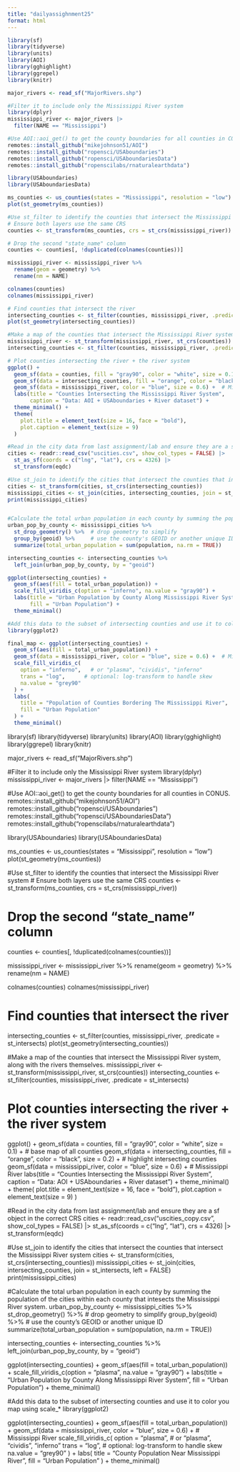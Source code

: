 ```yaml
---
title: "dailyassighnment25"
format: html
---
```

```r
library(sf)
library(tidyverse)
library(units)
library(AOI)
library(gghighlight)
library(ggrepel)
library(knitr)

major_rivers <- read_sf("MajorRivers.shp")

#Filter it to include only the Mississippi River system
library(dplyr)
mississippi_river <- major_rivers |>
  filter(NAME == "Mississippi")

#Use AOI::aoi_get() to get the county boundaries for all counties in CONUS.
remotes::install_github("mikejohnson51/AOI")
remotes::install_github("ropensci/USAboundaries")
remotes::install_github("ropensci/USAboundariesData")
remotes::install_github("ropenscilabs/rnaturalearthdata")

library(USAboundaries)
library(USAboundariesData)

ms_counties <- us_counties(states = "Mississippi", resolution = "low")
plot(st_geometry(ms_counties))

#Use st_filter to identify the counties that intersect the Mississippi River system
# Ensure both layers use the same CRS
counties <- st_transform(ms_counties, crs = st_crs(mississippi_river))

# Drop the second "state_name" column
counties <- counties[, !duplicated(colnames(counties))]

mississippi_river <- mississippi_river %>%
  rename(geom = geometry) %>% 
  rename(nm = NAME)

colnames(counties)
colnames(mississippi_river)

# Find counties that intersect the river
intersecting_counties <- st_filter(counties, mississippi_river, .predicate = st_intersects)
plot(st_geometry(intersecting_counties))

#Make a map of the counties that intersect the Mississippi River system, along with the rivers themselves.
mississippi_river <- st_transform(mississippi_river, st_crs(counties))
intersecting_counties <- st_filter(counties, mississippi_river, .predicate = st_intersects)

# Plot counties intersecting the river + the river system
ggplot() +
  geom_sf(data = counties, fill = "gray90", color = "white", size = 0.1) +  # base map of all counties
  geom_sf(data = intersecting_counties, fill = "orange", color = "black", size = 0.2) +  # highlight intersecting counties
  geom_sf(data = mississippi_river, color = "blue", size = 0.6) +  # Mississippi River
  labs(title = "Counties Intersecting the Mississippi River System",
       caption = "Data: AOI + USAboundaries + River dataset") +
  theme_minimal() +
  theme(
    plot.title = element_text(size = 16, face = "bold"),
    plot.caption = element_text(size = 9)
  )

#Read in the city data from last assignment/lab and ensure they are a sf object in the correct CRS
cities <- readr::read_csv("uscities.csv", show_col_types = FALSE) |>
  st_as_sf(coords = c("lng", "lat"), crs = 4326) |>
  st_transform(eqdc)

#Use st_join to identify the cities that intersect the counties that intersect the Mississippi River system
cities <- st_transform(cities, st_crs(intersecting_counties))
mississippi_cities <- st_join(cities, intersecting_counties, join = st_intersects, left = FALSE)
print(mississippi_cities)


#Calculate the total urban population in each county by summing the population of the cities within each county that intesects the Mississippi River system.
urban_pop_by_county <- mississippi_cities %>%
  st_drop_geometry() %>%  # drop geometry to simplify
  group_by(geoid) %>%     # use the county's GEOID or another unique ID
  summarize(total_urban_population = sum(population, na.rm = TRUE))

intersecting_counties <- intersecting_counties %>%
  left_join(urban_pop_by_county, by = "geoid")

ggplot(intersecting_counties) +
  geom_sf(aes(fill = total_urban_population)) +
  scale_fill_viridis_c(option = "inferno", na.value = "gray90") +
  labs(title = "Urban Population by County Along Mississippi River System",
       fill = "Urban Population") +
  theme_minimal()

#Add this data to the subset of intersecting counties and use it to color you map using scale_*
library(ggplot2)

final_map <- ggplot(intersecting_counties) +
  geom_sf(aes(fill = total_urban_population)) +
  geom_sf(data = mississippi_river, color = "blue", size = 0.6) +  # Mississippi River
  scale_fill_viridis_c(
    option = "inferno",   # or "plasma", "cividis", "inferno"
    trans = "log",      # optional: log-transform to handle skew
    na.value = "grey90"
  ) +
  labs(
    title = "Population of Counties Bordering The Mississippi River",
    fill = "Urban Population"
  ) +
  theme_minimal() 


```

library(sf)
library(tidyverse)
library(units)
library(AOI)
library(gghighlight)
library(ggrepel)
library(knitr)

major_rivers <- read_sf("MajorRivers.shp")

#Filter it to include only the Mississippi River system
library(dplyr)
mississippi_river <- major_rivers |>
  filter(NAME == "Mississippi")

#Use AOI::aoi_get() to get the county boundaries for all counties in CONUS.
remotes::install_github("mikejohnson51/AOI")
remotes::install_github("ropensci/USAboundaries")
remotes::install_github("ropensci/USAboundariesData")
remotes::install_github("ropenscilabs/rnaturalearthdata")

library(USAboundaries)
library(USAboundariesData)

ms_counties <- us_counties(states = "Mississippi", resolution = "low")
plot(st_geometry(ms_counties))

#Use st_filter to identify the counties that intersect the Mississippi River system
# Ensure both layers use the same CRS
counties <- st_transform(ms_counties, crs = st_crs(mississippi_river))

# Drop the second "state_name" column
counties <- counties[, !duplicated(colnames(counties))]

mississippi_river <- mississippi_river %>%
  rename(geom = geometry) %>% 
  rename(nm = NAME)

colnames(counties)
colnames(mississippi_river)

# Find counties that intersect the river
intersecting_counties <- st_filter(counties, mississippi_river, .predicate = st_intersects)
plot(st_geometry(intersecting_counties))

#Make a map of the counties that intersect the Mississippi River system, along with the rivers themselves.
mississippi_river <- st_transform(mississippi_river, st_crs(counties))
intersecting_counties <- st_filter(counties, mississippi_river, .predicate = st_intersects)

# Plot counties intersecting the river + the river system
ggplot() +
  geom_sf(data = counties, fill = "gray90", color = "white", size = 0.1) +  # base map of all counties
  geom_sf(data = intersecting_counties, fill = "orange", color = "black", size = 0.2) +  # highlight intersecting counties
  geom_sf(data = mississippi_river, color = "blue", size = 0.6) +  # Mississippi River
  labs(title = "Counties Intersecting the Mississippi River System",
       caption = "Data: AOI + USAboundaries + River dataset") +
  theme_minimal() +
  theme(
    plot.title = element_text(size = 16, face = "bold"),
    plot.caption = element_text(size = 9)
  )

#Read in the city data from last assignment/lab and ensure they are a sf object in the correct CRS
cities <- readr::read_csv("uscities_copy.csv", show_col_types = FALSE) |>
  st_as_sf(coords = c("lng", "lat"), crs = 4326) |>
  st_transform(eqdc)

#Use st_join to identify the cities that intersect the counties that intersect the Mississippi River system
cities <- st_transform(cities, st_crs(intersecting_counties))
mississippi_cities <- st_join(cities, intersecting_counties, join = st_intersects, left = FALSE)
print(mississippi_cities)


#Calculate the total urban population in each county by summing the population of the cities within each county that intesects the Mississippi River system.
urban_pop_by_county <- mississippi_cities %>%
  st_drop_geometry() %>%  # drop geometry to simplify
  group_by(geoid) %>%     # use the county's GEOID or another unique ID
  summarize(total_urban_population = sum(population, na.rm = TRUE))

intersecting_counties <- intersecting_counties %>%
  left_join(urban_pop_by_county, by = "geoid")

ggplot(intersecting_counties) +
  geom_sf(aes(fill = total_urban_population)) +
  scale_fill_viridis_c(option = "plasma", na.value = "gray90") +
  labs(title = "Urban Population by County Along Mississippi River System",
       fill = "Urban Population") +
  theme_minimal()

#Add this data to the subset of intersecting counties and use it to color you map using scale_*
library(ggplot2)

ggplot(intersecting_counties) +
  geom_sf(aes(fill = total_urban_population)) +
  geom_sf(data = mississippi_river, color = "blue", size = 0.6) +  # Mississippi River
  scale_fill_viridis_c(
    option = "plasma",   # or "plasma", "cividis", "inferno"
    trans = "log",      # optional: log-transform to handle skew
    na.value = "grey90"
  ) +
  labs(
    title = "County Population Near Mississippi River",
    fill = "Urban Population"
  ) +
  theme_minimal()

